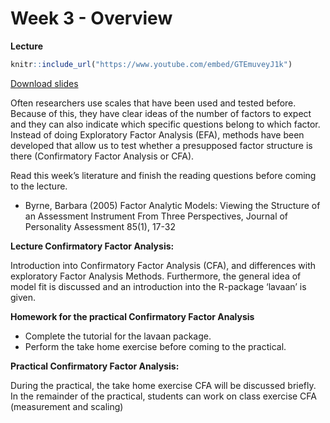 # Week 3 - Overview

**Lecture**

```{r}
knitr::include_url("https://www.youtube.com/embed/GTEmuveyJ1k")
```

[Download slides](pdfs/tcsm_week_3.pdf)

Often researchers use scales that have been used and tested before. Because of this, they have clear ideas of the number of factors to expect and they can also indicate which specific questions belong to which factor. Instead of doing Exploratory Factor Analysis (EFA), methods have been developed that allow us to test whether a presupposed factor structure is there (Confirmatory Factor Analysis or CFA).
	
Read this week’s literature and finish the reading questions before coming to the lecture.

- Byrne, Barbara (2005) Factor Analytic Models: Viewing the Structure of an Assessment Instrument From Three Perspectives, Journal of Personality Assessment 85(1), 17-32
	
**Lecture Confirmatory Factor Analysis:**

Introduction into Confirmatory Factor Analysis (CFA), and differences with exploratory Factor Analysis Methods. Furthermore, the general idea of model fit is discussed and an introduction into the R-package ‘lavaan’ is given. 

**Homework for the practical Confirmatory Factor Analysis **

-	Complete the tutorial for the lavaan package.
-	Perform the take home exercise before coming to the practical.

**Practical Confirmatory Factor Analysis:**

During the practical, the take home exercise CFA will be discussed briefly. In the remainder of the practical, students can work on class exercise CFA (measurement and scaling)
